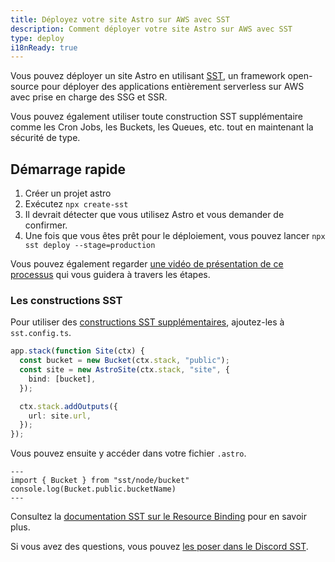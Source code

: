 ```yaml
---
title: Déployez votre site Astro sur AWS avec SST
description: Comment déployer votre site Astro sur AWS avec SST
type: deploy
i18nReady: true
---
```


Vous pouvez déployer un site Astro en utilisant [SST](https://sst.dev), un framework open-source pour déployer des applications entièrement serverless sur AWS avec prise en charge des SSG et SSR.

Vous pouvez également utiliser toute construction SST supplémentaire comme les Cron Jobs, les Buckets, les Queues, etc. tout en maintenant la sécurité de type.

## Démarrage rapide

1. Créer un projet astro
2. Exécutez `npx create-sst`
3. Il devrait détecter que vous utilisez Astro et vous demander de confirmer.
4. Une fois que vous êtes prêt pour le déploiement, vous pouvez lancer `npx sst deploy --stage=production`

Vous pouvez également regarder [une vidéo de présentation de ce processus](https://www.youtube.com/watch?v=AFP3ZHxO7Gg) qui vous guidera à travers les étapes.

### Les constructions SST
Pour utiliser des [constructions SST supplémentaires](https://docs.sst.dev/), ajoutez-les à `sst.config.ts`.

```ts {2} {4} title="sst.config.ts"
app.stack(function Site(ctx) {
  const bucket = new Bucket(ctx.stack, "public");
  const site = new AstroSite(ctx.stack, "site", {
    bind: [bucket],
  });

  ctx.stack.addOutputs({
    url: site.url,
  });
});
```

Vous pouvez ensuite y accéder dans votre fichier `.astro`.

```astro
---
import { Bucket } from "sst/node/bucket"
console.log(Bucket.public.bucketName)
---
```

Consultez la [documentation SST sur le Resource Binding](https://docs.sst.dev/resource-binding) pour en savoir plus.

Si vous avez des questions, vous pouvez [les poser dans le Discord SST](https://discord.gg/sst).
